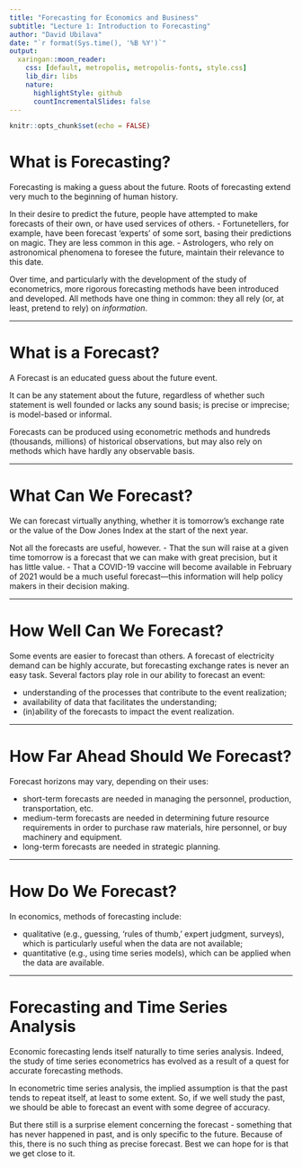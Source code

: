 ```yaml
---
title: "Forecasting for Economics and Business"
subtitle: "Lecture 1: Introduction to Forecasting"
author: "David Ubilava"
date: "`r format(Sys.time(), '%B %Y')`"
output:
  xaringan::moon_reader:
    css: [default, metropolis, metropolis-fonts, style.css]
    lib_dir: libs
    nature:
      highlightStyle: github
      countIncrementalSlides: false
---
```



```r
knitr::opts_chunk$set(echo = FALSE)
```



# What is Forecasting?

Forecasting is making a guess about the future. Roots of forecasting extend very much to the beginning of human history. 

In their desire to predict the future, people have attempted to make forecasts of their own, or have used services of others. 
- Fortunetellers, for example, have been forecast 'experts' of some sort, basing their predictions on magic. They are less common in this age. 
- Astrologers, who rely on astronomical phenomena to foresee the future, maintain their relevance to this date. 

Over time, and particularly with the development of the study of econometrics, more rigorous forecasting methods have been introduced and developed. All methods have one thing in common: they all rely (or, at least, pretend to rely) on *information*.

---


# What is a Forecast?
	
A Forecast is an educated guess about the future event.

It can be any statement about the future, regardless of whether such statement is well founded or lacks any sound basis; is precise or imprecise; is model-based or informal.

Forecasts can be produced using econometric methods and hundreds (thousands, millions) of historical observations, but may also rely on methods which have hardly any observable basis.

---


# What Can We Forecast?
	
We can forecast virtually anything, whether it is tomorrow's exchange rate or the value of the Dow Jones Index at the start of the next year.

Not all the forecasts are useful, however. 
- That the sun will raise at a given time tomorrow is a forecast that we can make with great precision, but it has little value. 
- That a COVID-19 vaccine will become available in February of 2021 would be a much useful forecast---this information will help policy makers in their decision making.

---


# How Well Can We Forecast?
	
Some events are easier to forecast than others. A forecast of electricity demand can be highly accurate, but forecasting exchange rates is never an easy task. Several factors play role in our ability to forecast an event:

- understanding of the processes that contribute to the event realization;
- availability of data that facilitates the understanding;
- (in)ability of the forecasts to impact the event realization.

---


# How Far Ahead Should We Forecast?
	
Forecast horizons may vary, depending on their uses:

- short-term forecasts are needed in managing the personnel, production, transportation, etc.
- medium-term forecasts are needed in determining future resource requirements in order to purchase raw materials, hire personnel, or buy machinery and equipment.
- long-term forecasts are needed in strategic planning.

---


# How Do We Forecast?
	
In economics, methods of forecasting include:

- qualitative (e.g., guessing, 'rules of thumb,' expert judgment, surveys), which is particularly useful when the data are not available;
- quantitative (e.g., using time series models), which can be applied when the data are available.

---


# Forecasting and Time Series Analysis
	
Economic forecasting lends itself naturally to time series analysis. Indeed, the study of time series econometrics has evolved as a result of a quest for accurate forecasting methods.

In econometric time series analysis, the implied assumption is that the past tends to repeat itself, at least to some extent. So, if we well study the past, we should be able to forecast an event with some degree of accuracy. 

But there still is a surprise element concerning the forecast - something that has never happened in past, and is only specific to the future. Because of this, there is no such thing as precise forecast. Best we can hope for is that we get close to it.



